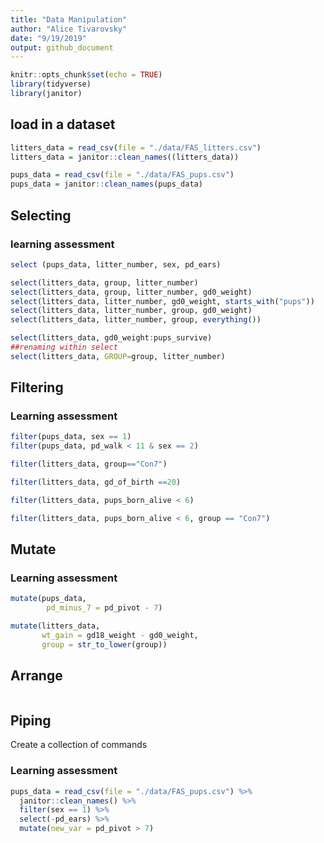 ```yaml
---
title: "Data Manipulation"
author: "Alice Tivarovsky"
date: "9/19/2019"
output: github_document
---
```


```r
knitr::opts_chunk$set(echo = TRUE)
library(tidyverse)
library(janitor)
```


## load in a dataset

```r
litters_data = read_csv(file = "./data/FAS_litters.csv")
litters_data = janitor::clean_names((litters_data))

pups_data = read_csv(file = "./data/FAS_pups.csv")
pups_data = janitor::clean_names(pups_data)
```

## Selecting
### learning assessment 
```r
select (pups_data, litter_number, sex, pd_ears)
```


```r
select(litters_data, group, litter_number)
select(litters_data, group, litter_number, gd0_weight)
select(litters_data, litter_number, gd0_weight, starts_with("pups"))
select(litters_data, litter_number, group, gd0_weight)
select(litters_data, litter_number, group, everything())

select(litters_data, gd0_weight:pups_survive)
##renaming within select
select(litters_data, GROUP=group, litter_number)
```


## Filtering
### Learning assessment 
```r
filter(pups_data, sex == 1)
filter(pups_data, pd_walk < 11 & sex == 2)
```

```r
filter(litters_data, group=="Con7")

filter(litters_data, gd_of_birth ==20)

filter(litters_data, pups_born_alive < 6)

filter(litters_data, pups_born_alive < 6, group == "Con7")

```


## Mutate
### Learning assessment 
```r
mutate(pups_data,
        pd_minus_7 = pd_pivot - 7)

```

```r
mutate(litters_data, 
       wt_gain = gd18_weight - gd0_weight, 
       group = str_to_lower(group))
```


## Arrange

```r
```


## Piping

Create a collection of commands

### Learning assessment 
```r
pups_data = read_csv(file = "./data/FAS_pups.csv") %>% 
  janitor::clean_names() %>% 
  filter(sex == 1) %>% 
  select(-pd_ears) %>% 
  mutate(new_var = pd_pivot > 7)

```


